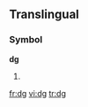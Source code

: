 {{see|DG}}
==Translingual==
===Symbol===
'''dg'''
# {{SI-unit|deci|gram|[[mass]]}}

[[fr:dg]]
[[vi:dg]]
[[tr:dg]]